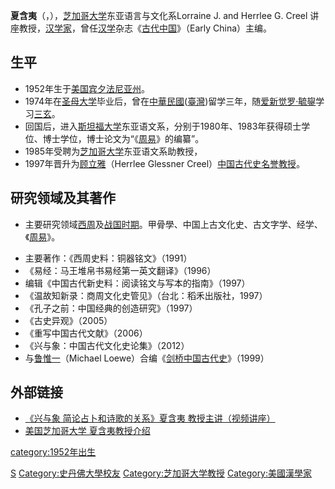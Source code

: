 {{Infobox scientist
| name        = 夏含夷<br>Edward L. Shaughnessy
| native_name = 
| native_name_lang = 
| image       =        
| image_size  = 
| alt         = 
| caption     = 
| birth_date  =  {{birth date and age|1952|7|29}}
| birth_place = 
| death_date  =  
| death_place = 
| death_cause = 
| resting_place = 
| resting_place_coordinates =
| other_names = 
| residence   = 
| citizenship = {{USA}}
| nationality = {{USA}}
| fields      = [[周朝|周朝]], [[易经|易经]]
| workplaces  = [[芝加哥大学|芝加哥大学]]
| patrons     = 
| education   = [[斯坦福大学|斯坦福大学]] <small>(M.A., Ph.D.)</small><br />[[圣母大学|圣母大学]] <small>(B.A.)</small>
| alma_mater  = 
| thesis_title =       
| thesis_url  =        
| thesis_year =        
| doctoral_advisor =    [[倪德卫|倪德卫]]
| academic_advisors = 
| doctoral_students = 
| notable_students = 
| known_for   = 
| influences  = 
| influenced  = 
| awards      = 
| author_abbrev_bot = 
| author_abbrev_zoo = 
| spouse      =       
| partner     =       
| children    = 
| signature   =    
| signature_alt = 
| website     =   
| footnotes   = 
| module =
}}

'''夏含夷'''（{{lang-en|Edward L. Shaughnessy}}，{{bd|1952年||||S}}），[[芝加哥大学|芝加哥大学]]东亚语言与文化系Lorraine J. and Herrlee G. Creel 讲座教授，[[汉学家|汉学家]]，曾任[[汉学|汉学]]杂志《[[古代中國_(漢學雜誌)|古代中国]]》（Early China）主编。

==生平==
*1952年生于[[美国|美国]][[宾夕法尼亚州|宾夕法尼亚州]]。
*1974年在[[圣母大学|圣母大学]]毕业后，曾在[[中華民國|中華民國]]([[臺灣|臺灣]])留学三年，随[[毓鋆|爱新觉罗·毓鋆]]学习[[三玄|三玄]]。
*回国后，进入[[斯坦福大学|斯坦福大学]]东亚语文系，分别于1980年、1983年获得硕士学位、博士学位，博士论文为“《[[周易|周易]]》的编纂”。
*1985年受聘为[[芝加哥大学|芝加哥大学]]东亚语文系助教授，
*1997年晋升为[[顾立雅|顾立雅]]（Herrlee Glessner Creel）[[中国古代史|中国古代史]][[名誉教授|名誉教授]]。

==研究领域及其著作==
*主要研究领域[[西周|西周]]及[[战国时期|战国时期]]。甲骨學、中国上古文化史、古文字学、经学、《[[周易|周易]]》。 

*主要著作：《西周史料：铜器铭文》（1991）
*《易经：马王堆帛书易经第一英文翻译》（1996）
*编辑《中国古代新史料：阅读铭文与写本的指南》（1997）
*《温故知新录：商周文化史管见》（台北：稻禾出版社，1997）
*《孔子之前：中国经典的创造研究》（1997）
*《古史异观》（2005）
*《重写中国古代文献》（2006）
*《兴与象：中国古代文化史论集》（2012）
*与[[鲁惟一|鲁惟一]]（Michael Loewe）合编《[[剑桥中国古代史|剑桥中国古代史]]》（1999）

==外部链接==
*[http://video.chaoxing.com/serie_400005347.shtml  《兴与象 简论占卜和诗歌的关系》夏含夷 教授主讲（视频讲座）] {{Wayback|url=http://video.chaoxing.com/serie_400005347.shtml |date=20131103231850 }}
*[http://ealc.uchicago.edu/faculty/shaughnessy  美国芝加哥大学 夏含夷教授介绍] {{Wayback|url=http://ealc.uchicago.edu/faculty/shaughnessy |date=20130920095100 }}
{{Authority control}}
{{DEFAULTSORT:Shaughnessy, Edward L.}}
[[category:1952年出生|category:1952年出生]]
[[Category:圣母大学校友|S]]
[[Category:史丹佛大學校友|Category:史丹佛大學校友]]
[[Category:芝加哥大学教授|Category:芝加哥大学教授]]
[[Category:美國漢學家|Category:美國漢學家]]